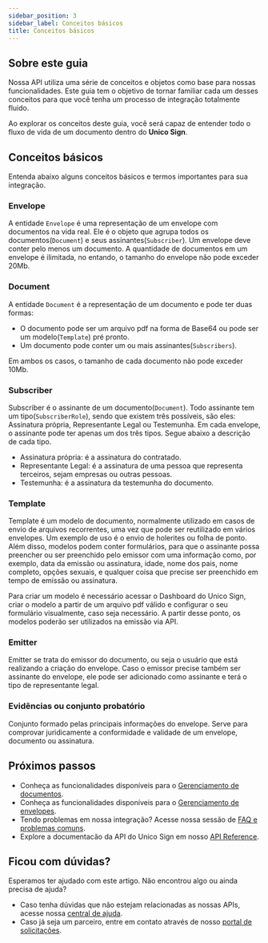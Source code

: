 ```yaml
---
sidebar_position: 3
sidebar_label: Conceitos básicos
title: Conceitos básicos
---
```


## Sobre este guia

Nossa API utiliza uma série de conceitos e objetos como base para nossas funcionalidades. Este guia tem o objetivo de tornar familiar cada um desses conceitos para que você tenha um processo de integração totalmente fluido.

Ao explorar os conceitos deste guia, você será capaz de entender todo o fluxo de vida de um documento dentro do **Unico Sign**.

## Conceitos básicos

Entenda abaixo alguns conceitos básicos e termos importantes para sua integração.

### Envelope

A entidade `Envelope` é uma representação de um envelope com documentos na vida real. Ele é o objeto que agrupa todos os documentos(`Document`) e seus assinantes(`Subscriber`). Um envelope deve conter pelo menos um documento. A quantidade de documentos em um envelope é ilimitada, no entando, o tamanho do envelope não pode exceder 20Mb.

### Document

A entidade `Document` é a representação de um documento e pode ter duas formas: 
- O documento pode ser um arquivo pdf na forma de Base64 ou pode ser um modelo(`Template`) pré pronto. 
- Um documento pode conter um ou mais assinantes(`Subscribers`).

Em ambos os casos, o tamanho de cada documento não pode exceder 10Mb.

### Subscriber

Subscriber é o assinante de um documento(`Document`). Todo assinante tem um tipo(`SubscriberRole`), sendo que existem três possíveis, são eles: Assinatura própria, Representante Legal ou Testemunha. Em cada envelope, o assinante pode ter apenas um dos três tipos. Segue abaixo a descrição de cada tipo.

- Assinatura própria: é a assinatura do contratado.
- Representante Legal: é a assinatura de uma pessoa que representa terceiros, sejam empresas ou outras pessoas.
- Testemunha: é a assinatura da testemunha do documento.

### Template

Template é um modelo de documento, normalmente utilizado em casos de envio de arquivos recorrentes, uma vez que pode ser reutilizado em vários envelopes. Um exemplo de uso é o envio de holerites ou folha de ponto. Além disso, modelos podem conter formulários, para que o assinante possa preencher ou ser preenchido pelo emissor com uma informação como, por exemplo, data da emissão ou assinatura, idade, nome dos pais, nome completo, opções sexuais, e qualquer coisa que precise ser preenchido em tempo de emissão ou assinatura.

Para criar um modelo é necessário acessar o Dashboard do Unico Sign, criar o modelo a partir de um arquivo pdf válido e configurar o seu formulário visualmente, caso seja necessário. A partir desse ponto, os modelos poderão ser utilizados na emissão via API.

### Emitter

Emitter se trata do emissor do documento, ou seja o usuário que está realizando a criação do envelope. Caso o emissor precise também ser assinante do envelope, ele pode ser adicionado como assinante e terá o tipo de representante legal.

### Evidências ou conjunto probatório

Conjunto formado pelas principais informações do envelope. Serve para comprovar juridicamente a conformidade e validade de um envelope, documento ou assinatura.

## Próximos passos

- Conheça as funcionalidades disponíveis para o [Gerenciamento de documentos](/docs/category/gerenciando-documentos).
- Conheça as funcionalidades disponíveis para o [Gerenciamento de envelopes](/docs/category/gerenciando-envelopes).
- Tendo problemas em nossa integração? Acesse nossa sessão de [FAQ e problemas comuns](/FAQ).
- Explore a documentacão da API do Unico Sign em nosso [API Reference](#).

## Ficou com dúvidas?

Esperamos ter ajudado com este artigo. Não encontrou algo ou ainda precisa de ajuda? 

- Caso tenha dúvidas que não estejam relacionadas as nossas APIs, acesse nossa [central de ajuda](https://ajuda.unico.io/hc/pt-br/categories/360003086372-Unico-Sign).
- Caso já seja um parceiro, entre em contato através de nosso [portal de solicitações](https://ajuda.unico.io/hc/pt-br/requests/new).